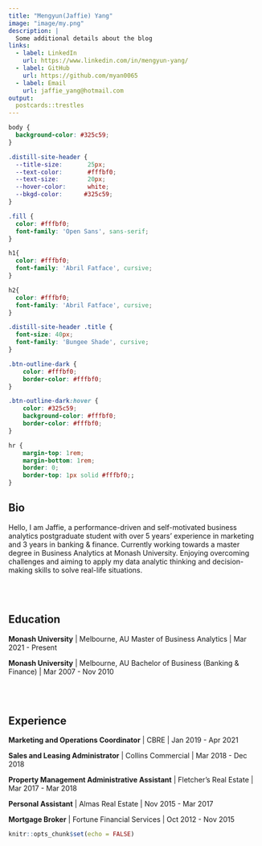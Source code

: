 ```yaml
---
title: "Mengyun(Jaffie) Yang"
image: "image/my.png"
description: |
  Some additional details about the blog
links:
  - label: LinkedIn
    url: https://www.linkedin.com/in/mengyun-yang/
  - label: GitHub
    url: https://github.com/myan0065
  - label: Email
    url: jaffie_yang@hotmail.com
output:
  postcards::trestles
---
```


```css
body {
  background-color: #325c59;
}

.distill-site-header {
  --title-size:       25px;
  --text-color:       #fffbf0;
  --text-size:        20px;
  --hover-color:      white;
  --bkgd-color:      #325c59;
}

.fill {
  color: #fffbf0;
  font-family: 'Open Sans', sans-serif;  
}

h1{
  color: #fffbf0;
  font-family: 'Abril Fatface', cursive;
}

h2{
  color: #fffbf0;
  font-family: 'Abril Fatface', cursive;
}

.distill-site-header .title {
  font-size: 40px;
  font-family: 'Bungee Shade', cursive;
}

.btn-outline-dark {
    color: #fffbf0;
    border-color: #fffbf0;
}

.btn-outline-dark:hover {
    color: #325c59;
    background-color: #fffbf0;
    border-color: #fffbf0;
}

hr {
    margin-top: 1rem;
    margin-bottom: 1rem;
    border: 0;
    border-top: 1px solid #fffbf0;;
}


```

## Bio

[Hello, I am Jaffie, a performance-driven and self-motivated business analytics postgraduate student with over 5 years’ experience in marketing and 3 years in banking & finance. Currently working towards a master degree in Business Analytics at Monash University. Enjoying overcoming challenges and aiming to apply my data analytic thinking and decision-making skills to solve real-life situations.]{.fill}

<br><br>

## Education

[**Monash University** | Melbourne, AU
Master of Business Analytics | Mar 2021 - Present]{.fill}

[**Monash University** | Melbourne, AU
Bachelor of Business (Banking & Finance) | Mar 2007 - Nov 2010]{.fill}

<br><br>

## Experience

[**Marketing and Operations Coordinator** | CBRE | Jan 2019 - Apr 2021<br>]{.fill}

[**Sales and Leasing Administrator** | Collins Commercial | Mar 2018 - Dec 2018<br>]{.fill}

[**Property Management Administrative Assistant** | Fletcher's Real Estate | Mar 2017 - Mar 2018<br>]{.fill}

[**Personal Assistant** | Almas Real Estate | Nov 2015 - Mar 2017<br>]{.fill}

[**Mortgage Broker** | Fortune Financial Services | Oct 2012 - Nov 2015<br>]{.fill}


```r
knitr::opts_chunk$set(echo = FALSE)
```

